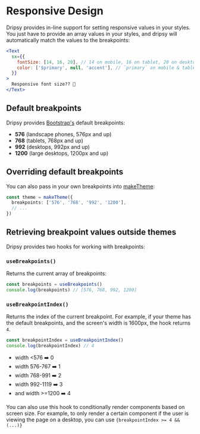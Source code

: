 # Responsive Design

Dripsy provides in-line support for setting responsive values in your styles. You just have to provide an array values in your styles, and dripsy will automatically match the values to the breakpoints:

```jsx
<Text
  sx={{
    fontSize: [14, 16, 20], // 14 on mobile, 16 on tablet, 20 on desktop
    color: ['$primary', null, 'accent'], // `primary` on mobile & tablet, `accent` on desktop
  }}
>
  Responsive font size?? 🤯
</Text>
```

## Default breakpoints

Dripsy provides [Bootstrap's](https://getbootstrap.com/docs/5.0/layout/breakpoints/) default breakpoints:

- **576** (landscape phones, 576px and up)
- **768** (tablets, 768px and up)
- **992** (desktops, 992px and up)
- **1200** (large desktops, 1200px and up)

## Overriding default breakpoints

You can also pass in your own breakpoints into [makeTheme](/apis/makeTheme):

```ts
const theme = makeTheme({
  breakpoints: ['576', '768', '992', '1200'],
  // ...
})
```

## Retrieving breakpoint values outside themes

Dripsy provides two hooks for working with breakpoints:

### `useBreakpoints()`

Returns the current array of breakpoints:

```ts
const breakpoints = useBreakpoints()
console.log(breakpoints) // [576, 768, 992, 1200]
```

### `useBreakpointIndex()`

Returns the index of the current breakpoint. For example, if your theme has the default breakpoints, and the screen's width is 1600px, the hook returns `4`.

```ts
const breakpointIndex = useBreakpointIndex()
console.log(breakpointIndex) // 4
```

- width <576 ➡️ 0
- width 576-767 ➡️ 1
- width 768-991 ➡️ 2
- width 992-1119 ➡️ 3
- and width >=1200 ➡️ 4

You can also use this hook to conditionally render components based on screen size. For example, to only render a certain component if the user is viewing the page on a desktop, you can use `{breakpointIndex >= 4 && (...)}`
